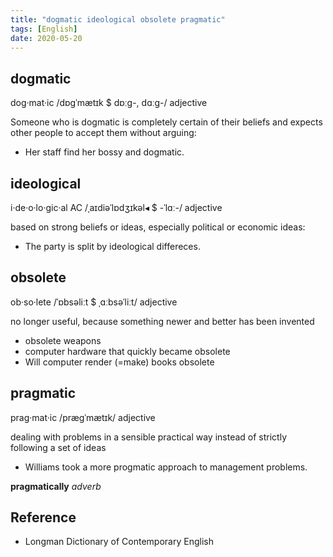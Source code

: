 ```yaml
---
title: "dogmatic ideological obsolete pragmatic"
tags: [English]
date: 2020-05-20
---
```


## dogmatic

dog·mat·ic /dɒɡˈmætɪk $ dɒːɡ-, dɑːɡ-/ adjective

Someone who is dogmatic is completely certain of their beliefs and expects other
people to accept them without arguing:

- Her staff find her bossy and dogmatic.

## ideological

i·de·o·lo·gic·al AC /ˌaɪdiəˈlɒdʒɪkəl◂ $ -ˈlɑː-/ adjective

based on strong beliefs or ideas, especially political or economic ideas:

- The party is split by ideological differeces.

## obsolete

ob·so·lete /ˈɒbsəliːt $ ˌɑːbsəˈliːt/ adjective

no longer useful, because something newer and better has been invented

- obsolete weapons
- computer hardware that quickly became obsolete
- Will computer render (=make) books obsolete

## pragmatic

prag·mat·ic /præɡˈmætɪk/ adjective

dealing with problems in a sensible practical way instead of strictly following
a set of ideas

- Williams took a more progmatic approach to management problems.

**pragmatically** *adverb*

## Reference

- Longman Dictionary of Contemporary English